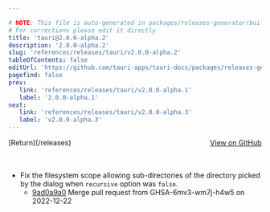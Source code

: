 ```yaml
---

# NOTE: This file is auto-generated in packages/releases-generator/build.ts
# For corrections please edit it directly
title: 'tauri@2.0.0-alpha.2'
description: '2.0.0-alpha.2'
slug: 'references/releases/tauri/v2.0.0-alpha.2'
tableOfContents: false
editUrl: 'https://github.com/tauri-apps/tauri-docs/packages/releases-generator/build.ts'
pagefind: false
prev:
   link: 'references/releases/tauri/v2.0.0-alpha.1'
   label: '2.0.0-alpha.1'
next:
   link: 'references/releases/tauri/v2.0.0-alpha.3'
   label: 'v2.0.0-alpha.3'
---
```


			

<ReleaseSidebar slug="references/releases/tauri"  packageName="tauri" />

<div style="margin-bottom:3rem; display: flex; justify-content: space-between; align-items: center"><span>[Return](/releases)</span><span><a href="https://github.com/tauri-apps/tauri/releases/tag/tauri-v2.0.0-alpha.2">View on GitHub</a></span></div>

- Fix the filesystem scope allowing sub-directories of the directory picked by the dialog when `recursive` option was `false`.
  - [9ad0a9a0](https://www.github.com/tauri-apps/tauri/commit/9ad0a9a0aa88a67c3d81ef84df4aad23556affde) Merge pull request from GHSA-6mv3-wm7j-h4w5 on 2022-12-22

